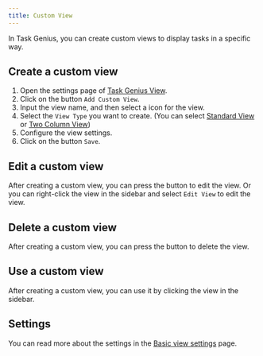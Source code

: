 ```yaml
---
title: Custom View
---
```



In Task Genius, you can create custom views to display tasks in a specific way.

<VersionCallout version="8.1.0" />

## Create a custom view

1. Open the settings page of [Task Genius View](/docs/task-view/basic-view-settings#basic-settings).
2. Click on the button `Add Custom View`.
3. Input the view name, and then select a icon for the view.
4. Select the `View Type` you want to create. (You can select [Standard View](/docs/task-view/custom-view/standard-view) or [Two Column View](/docs/task-view/custom-view/two-column-view))
5. Configure the view settings.
6. Click on the button `Save`.

## Edit a custom view

After creating a custom view, you can press the <Edit3Icon className="inline-block w-5 h-5" /> button to edit the view.
Or you can right-click the view in the sidebar and select `Edit View` to edit the view.

## Delete a custom view

After creating a custom view, you can press the <TrashIcon className="inline-block w-5 h-5" /> button to delete the view.

## Use a custom view

After creating a custom view, you can use it by clicking the view in the sidebar.

## Settings

You can read more about the settings in the [Basic view settings](/docs/task-view/basic-view-settings#basic-settings) page.
